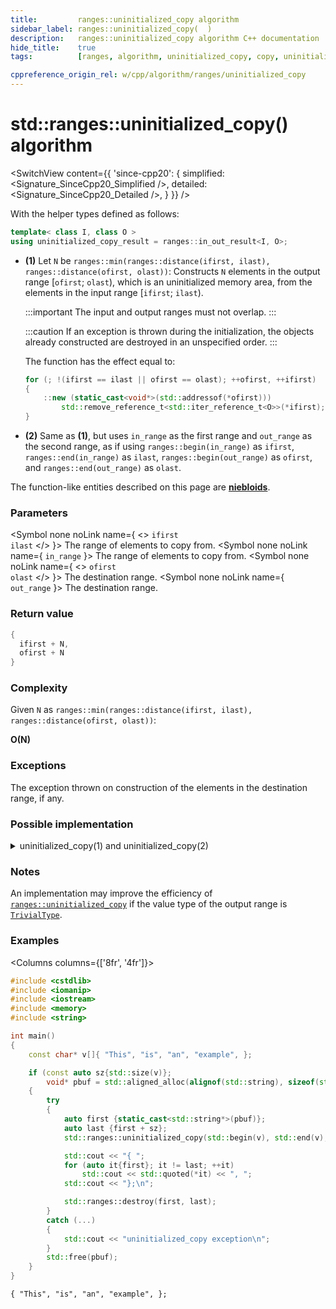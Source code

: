 ```yaml
---
title:         ranges::uninitialized_copy algorithm
sidebar_label: ranges::uninitialized_copy(  )
description:   ranges::uninitialized_copy algorithm C++ documentation
hide_title:    true
tags:          [ranges, algorithm, uninitialized_copy, copy, uninitialized, clone]

cppreference_origin_rel: w/cpp/algorithm/ranges/uninitialized_copy
---
```



<!----------------- Codes ---------------------->


# std::ranges::uninitialized_copy() algorithm

<SwitchView content={{
	'since-cpp20': {
		simplified:	<Signature_SinceCpp20_Simplified />,
		detailed:	<Signature_SinceCpp20_Detailed />,
	}
}} />

With the helper types defined as follows:
```cpp
template< class I, class O >
using uninitialized_copy_result = ranges::in_out_result<I, O>;
```

- **(1)** Let `N` be `ranges::min(ranges::distance(ifirst, ilast), ranges::distance(ofirst, olast))`:
  Constructs `N` elements in the output range [`ofirst`; `olast`), which is an uninitialized memory area,
  from the elements in the input range [`ifirst`; `ilast`).

  :::important
  The input and output ranges must not overlap.
  :::

  :::caution
  If an exception is thrown during the initialization, the objects already constructed are destroyed in an unspecified order.
  :::

  The function has the effect equal to:
  ```cpp
  for (; !(ifirst == ilast || ofirst == olast); ++ofirst, ++ifirst)
  {
      ::new (static_cast<void*>(std::addressof(*ofirst)))
          std::remove_reference_t<std::iter_reference_t<O>>(*ifirst);
  }
  ```

- **(2)** Same as **(1)**, but uses `in_range` as the first range and `out_range` as the second range,
  as if using `ranges::begin(in_range)` as `ifirst`, `ranges::end(in_range)` as `ilast`, `ranges::begin(out_range)` as `ofirst`,
  and `ranges::end(out_range)` as `olast`.

The function-like entities described on this page are [**niebloids**](#).

### Parameters

<SymbolTable>

  <Symbol none noLink name={ <> <code>ifirst</code> <br/> <code>ilast</code> </> }>
    The range of elements to copy from.
  </Symbol>
  <Symbol none noLink name={ <code>in_range</code> }>
    The range of elements to copy from.
  </Symbol>
  <Symbol none noLink name={ <> <code>ofirst</code> <br/> <code>olast</code> </> }>
    The destination range.
  </Symbol>
  <Symbol none noLink name={ <code>out_range</code> }>
    The destination range.
  </Symbol>

</SymbolTable>

### Return value

```cpp
{
  ifirst + N,
  ofirst + N
}
```

### Complexity

Given `N` as `ranges::min(ranges::distance(ifirst, ilast), ranges::distance(ofirst, olast))`:

**O(N)**

### Exceptions

The exception thrown on construction of the elements in the destination range, if any.

### Possible implementation

<details>
<summary>uninitialized_copy(1) and uninitialized_copy(2)</summary>

```cpp
struct uninitialized_copy_fn
{
    template<std::input_iterator I, std::sentinel_for<I> S1,
             no-throw-forward-iterator O, no-throw-sentinel-for<O> S2>
    requires std::constructible_from<std::iter_value_t<O>, std::iter_reference_t<I>>
    ranges::uninitialized_copy_result<I, O>
    operator()(I ifirst, S1 ilast, O ofirst, S2 olast) const
    {
        O current{ofirst};
        try
        {
            for (; !(ifirst == ilast or current == olast); ++ifirst, ++current)
                ranges::construct_at(std::addressof(*current), *ifirst);
            return {std::move(ifirst), std::move(current)};
        }
        catch (...) // rollback: destroy constructed elements
        {
            for (; ofirst != current; ++ofirst)
                ranges::destroy_at(std::addressof(*ofirst));
            throw;
        }
    }

    template<ranges::input_range IR, no-throw-forward-range OR>
    requires std::constructible_from<ranges::range_value_t<OR>,
             ranges::range_reference_t<IR>>
    ranges::uninitialized_copy_result<ranges::borrowed_iterator_t<IR>,
             ranges::borrowed_iterator_t<OR>>
    operator()(IR&& in_range, OR&& out_range) const
    {
        return (*this)(ranges::begin(in_range), ranges::end(in_range),
                       ranges::begin(out_range), ranges::end(out_range));
    }
};

inline constexpr uninitialized_copy_fn uninitialized_copy{};
```

</details>

### Notes

An implementation may improve the efficiency of [`ranges::uninitialized_copy`](#) if the value type of the output range is [`TrivialType`](/docs/named_req/TrivialType).

### Examples

<Columns columns={['8fr', '4fr']}>
<div>

```cpp title='Main.cpp' showLineNumbers
#include <cstdlib>
#include <iomanip>
#include <iostream>
#include <memory>
#include <string>

int main()
{
    const char* v[]{ "This", "is", "an", "example", };

    if (const auto sz{std::size(v)};
        void* pbuf = std::aligned_alloc(alignof(std::string), sizeof(std::string) * sz))
    {
        try
        {
            auto first {static_cast<std::string*>(pbuf)};
            auto last {first + sz};
            std::ranges::uninitialized_copy(std::begin(v), std::end(v), first, last);

            std::cout << "{ ";
            for (auto it{first}; it != last; ++it)
                std::cout << std::quoted(*it) << ", ";
            std::cout << "};\n";

            std::ranges::destroy(first, last);
        }
        catch (...)
        {
            std::cout << "uninitialized_copy exception\n";
        }
        std::free(pbuf);
    }
}
```

</div>
<div>

```plaintext title="Output"
{ "This", "is", "an", "example", };
```

</div>
</Columns>
